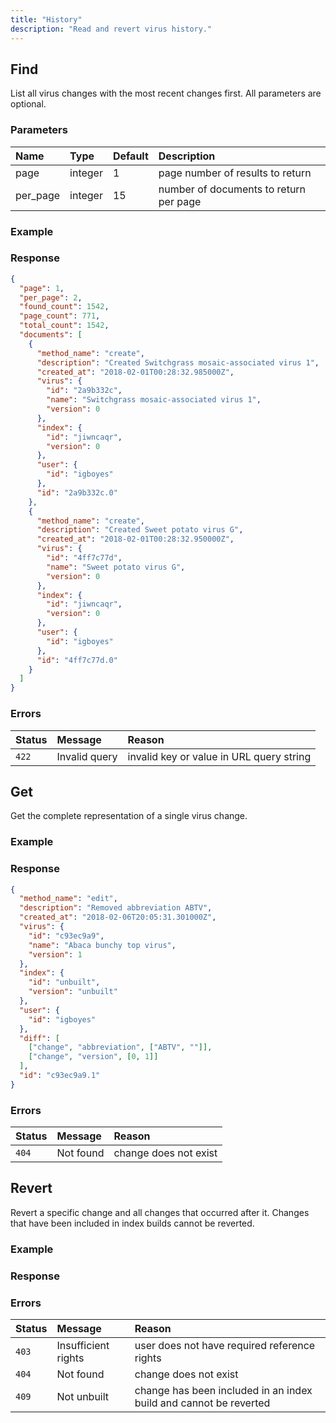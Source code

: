 ```yaml
---
title: "History"
description: "Read and revert virus history."
---
```



## Find

List all virus changes with the most recent changes first. All parameters are optional.

<Endpoint method="GET" path="/api/history" />

### Parameters

| Name     | Type    | Default | Description                            |
| :------- | :------ | :------ | :------------------------------------- |
| page     | integer | 1       | page number of results to return       |
| per_page | integer | 15      | number of documents to return per page |

### Example

<Request method="GET" method="/api/history?page=1&per_page=2" />

### Response

<Response status="200 OK">

```json
{
  "page": 1,
  "per_page": 2,
  "found_count": 1542,
  "page_count": 771,
  "total_count": 1542,
  "documents": [
    {
      "method_name": "create",
      "description": "Created Switchgrass mosaic-associated virus 1",
      "created_at": "2018-02-01T00:28:32.985000Z",
      "virus": {
        "id": "2a9b332c",
        "name": "Switchgrass mosaic-associated virus 1",
        "version": 0
      },
      "index": {
        "id": "jiwncaqr",
        "version": 0
      },
      "user": {
        "id": "igboyes"
      },
      "id": "2a9b332c.0"
    },
    {
      "method_name": "create",
      "description": "Created Sweet potato virus G",
      "created_at": "2018-02-01T00:28:32.950000Z",
      "virus": {
        "id": "4ff7c77d",
        "name": "Sweet potato virus G",
        "version": 0
      },
      "index": {
        "id": "jiwncaqr",
        "version": 0
      },
      "user": {
        "id": "igboyes"
      },
      "id": "4ff7c77d.0"
    }
  ]
}
```

</Response>

### Errors

| Status | Message       | Reason                                   |
| :----- | :------------ | :--------------------------------------- |
| `422`  | Invalid query | invalid key or value in URL query string |

## Get

Get the complete representation of a single virus change.

<Endpoint method="GET" path="/api/history/:id" />

### Example

<Request method="GET" path="/api/history/c93ec9a9.1" />

### Response

<Response status="200 OK">

```json
{
  "method_name": "edit",
  "description": "Removed abbreviation ABTV",
  "created_at": "2018-02-06T20:05:31.301000Z",
  "virus": {
    "id": "c93ec9a9",
    "name": "Abaca bunchy top virus",
    "version": 1
  },
  "index": {
    "id": "unbuilt",
    "version": "unbuilt"
  },
  "user": {
    "id": "igboyes"
  },
  "diff": [
    ["change", "abbreviation", ["ABTV", ""]],
    ["change", "version", [0, 1]]
  ],
  "id": "c93ec9a9.1"
}
```

</Response>

### Errors

| Status | Message   | Reason                |
| :----- | :-------- | :-------------------- |
| `404`  | Not found | change does not exist |

## Revert

<Permission name="modify_otu" resource="reference" />

Revert a specific change and all changes that occurred after it. Changes that have been included in index builds cannot be reverted.

<Endpoint method="DELETE" path="/api/history/:id" />

### Example

<Request method="DELETE" path="/api/history/c93ec9a9.1" />

### Response

<Response status="204 No Content" />

### Errors

| Status | Message             | Reason                                                            |
| :----- | :------------------ | :---------------------------------------------------------------- |
| `403`  | Insufficient rights | user does not have required reference rights                      |
| `404`  | Not found           | change does not exist                                             |
| `409`  | Not unbuilt         | change has been included in an index build and cannot be reverted |

